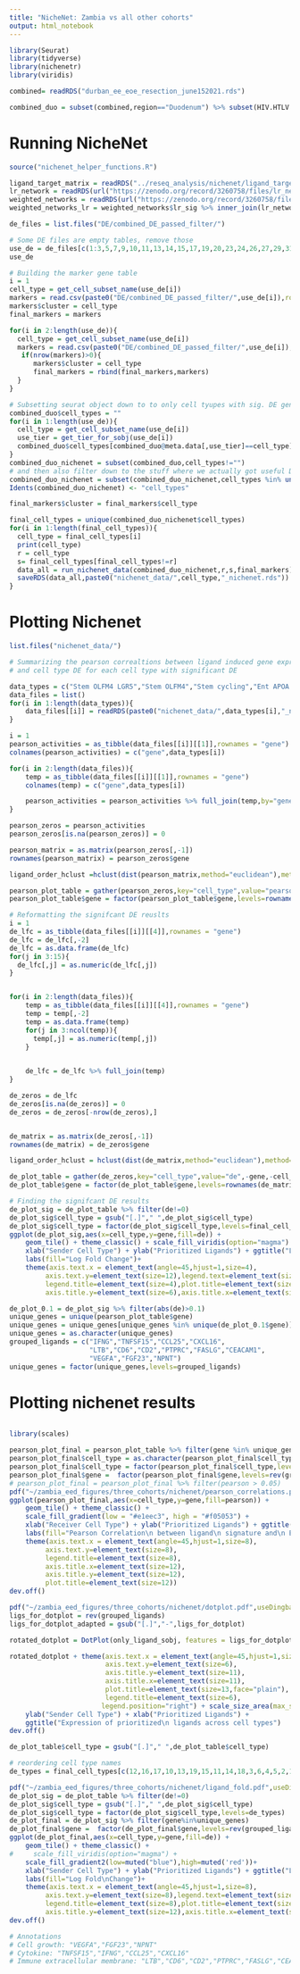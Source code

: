 ```yaml
---
title: "NicheNet: Zambia vs all other cohorts"
output: html_notebook
---
```


```r
library(Seurat)
library(tidyverse)
library(nichenetr)
library(viridis)
```

```r
combined= readRDS("durban_ee_eoe_resection_june152021.rds")
```

```r
combined_duo = subset(combined,region=="Duodenum") %>% subset(HIV.HTLV.=="N")
```

# Running NicheNet

```r
source("nichenet_helper_functions.R")
```


```r
ligand_target_matrix = readRDS("../reseq_analysis/nichenet/ligand_target_matrix.rds")
lr_network = readRDS(url("https://zenodo.org/record/3260758/files/lr_network.rds"))
weighted_networks = readRDS(url("https://zenodo.org/record/3260758/files/weighted_networks.rds"))
weighted_networks_lr = weighted_networks$lr_sig %>% inner_join(lr_network %>% distinct(from,to), by = c("from","to"))
```


```r
de_files = list.files("DE/combined_DE_passed_filter/")
```

```r
# Some DE files are empty tables, remove those
use_de = de_files[c(1:3,5,7,9,10,11,13,14,15,17,19,20,23,24,26,27,29,31)]
use_de
```

```r
# Building the marker gene table
i = 1
cell_type = get_cell_subset_name(use_de[i])
markers = read.csv(paste0("DE/combined_DE_passed_filter/",use_de[i]),row.names = 1)
markers$cluster = cell_type
final_markers = markers

for(i in 2:length(use_de)){
  cell_type = get_cell_subset_name(use_de[i])
  markers = read.csv(paste0("DE/combined_DE_passed_filter/",use_de[i]),row.names = 1)
   if(nrow(markers)>0){
      markers$cluster = cell_type
      final_markers = rbind(final_markers,markers)
  }
}
```

```r
# Subsetting seurat object down to to only cell tyupes with sig. DE genes
combined_duo$cell_types = ""
for(i in 1:length(use_de)){
  cell_type = get_cell_subset_name(use_de[i])
  use_tier = get_tier_for_sobj(use_de[i])
  combined_duo$cell_types[combined_duo@meta.data[,use_tier]==cell_type] = cell_type
}
combined_duo_nichenet = subset(combined_duo,cell_types!="")
# and then also filter down to the stuff where we actually got useful DE results
combined_duo_nichenet = subset(combined_duo_nichenet,cell_types %in% unique(final_markers$cluster))
Idents(combined_duo_nichenet) <- "cell_types"
```


```r
final_markers$cluster = final_markers$cell_type
```


```r
final_cell_types = unique(combined_duo_nichenet$cell_types)
for(i in 1:length(final_cell_types)){
  cell_type = final_cell_types[i]
  print(cell_type)
  r = cell_type
  s= final_cell_types[final_cell_types!=r]
  data_all = run_nichenet_data(combined_duo_nichenet,r,s,final_markers)
  saveRDS(data_all,paste0("nichenet_data/",cell_type,"_nichenet.rds"))
}
```



# Plotting Nichenet


```r
list.files("nichenet_data/")
```


```r
# Summarizing the pearson correaltions between ligand induced gene expression signature
# and cell type DE for each cell type with significant DE

data_types = c("Stem OLFM4 LGR5","Stem OLFM4","Stem cycling","Ent APOA ALPI","Goblet","T CD8 CD69hi","T CD8 CCL5hi CD6hi","T CD4 CD69lo","T MT","B cells","Monocytes","Macrophages")
data_files = list()
for(i in 1:length(data_types)){
    data_files[[i]] = readRDS(paste0("nichenet_data/",data_types[i],"_nichenet.rds"))
}

i = 1
pearson_activities = as_tibble(data_files[[i]][[1]],rownames = "gene")
colnames(pearson_activities) = c("gene",data_types[i])

for(i in 2:length(data_files)){
    temp = as_tibble(data_files[[i]][[1]],rownames = "gene")
    colnames(temp) = c("gene",data_types[i])

    pearson_activities = pearson_activities %>% full_join(temp,by="gene")
}

pearson_zeros = pearson_activities
pearson_zeros[is.na(pearson_zeros)] = 0

pearson_matrix = as.matrix(pearson_zeros[,-1])
rownames(pearson_matrix) = pearson_zeros$gene

ligand_order_hclust =hclust(dist(pearson_matrix,method="euclidean"),method='ward.D')$order

pearson_plot_table = gather(pearson_zeros,key="cell_type",value="pearson",-gene)
pearson_plot_table$gene = factor(pearson_plot_table$gene,levels=rownames(pearson_matrix)[ligand_order_hclust])

```



```r
# Reformatting the signifcant DE reuslts
i = 1
de_lfc = as_tibble(data_files[[i]][[4]],rownames = "gene")
de_lfc = de_lfc[,-2]
de_lfc = as.data.frame(de_lfc)
for(j in 3:15){
  de_lfc[,j] = as.numeric(de_lfc[,j])
}


for(i in 2:length(data_files)){
    temp = as_tibble(data_files[[i]][[4]],rownames = "gene")
    temp = temp[,-2]
    temp = as.data.frame(temp)
    for(j in 3:ncol(temp)){
      temp[,j] = as.numeric(temp[,j])
    }

    
    de_lfc = de_lfc %>% full_join(temp)
}

de_zeros = de_lfc
de_zeros[is.na(de_zeros)] = 0
de_zeros = de_zeros[-nrow(de_zeros),]


de_matrix = as.matrix(de_zeros[,-1])
rownames(de_matrix) = de_zeros$gene

ligand_order_hclust = hclust(dist(de_matrix,method="euclidean"),method='ward.D')$order

de_plot_table = gather(de_zeros,key="cell_type",value="de",-gene,-cell_type)
de_plot_table$gene = factor(de_plot_table$gene,levels=rownames(de_matrix)[ligand_order_hclust])
```

```r
# Finding the signifcant DE results
de_plot_sig = de_plot_table %>% filter(de!=0)
de_plot_sig$cell_type = gsub("[.]"," ",de_plot_sig$cell_type)
de_plot_sig$cell_type = factor(de_plot_sig$cell_type,levels=final_cell_types)
ggplot(de_plot_sig,aes(x=cell_type,y=gene,fill=de)) +
    geom_tile() + theme_classic() + scale_fill_viridis(option="magma") +
    xlab("Sender Cell Type") + ylab("Prioritized Ligands") + ggtitle("LogFold Change of Differentially\n Expressed Ligands in Sender Cells")+
    labs(fill="Log Fold Change")+
    theme(axis.text.x = element_text(angle=45,hjust=1,size=4),
         axis.text.y=element_text(size=12),legend.text=element_text(size=12),
         legend.title=element_text(size=4),plot.title=element_text(size=6),
         axis.title.y=element_text(size=6),axis.title.x=element_text(size=6)) 

de_plot_0.1 = de_plot_sig %>% filter(abs(de)>0.1)
unique_genes = unique(pearson_plot_table$gene)
unique_genes = unique_genes[unique_genes %in% unique(de_plot_0.1$gene)]
unique_genes = as.character(unique_genes)
grouped_ligands = c("IFNG","TNFSF15","CCL25","CXCL16",
                    "LTB","CD6","CD2","PTPRC","FASLG","CEACAM1",
                    "VEGFA","FGF23","NPNT")
unique_genes = factor(unique_genes,levels=grouped_ligands)
```


# Plotting nichenet results

```r

```


```r
library(scales)
```
```r
pearson_plot_final = pearson_plot_table %>% filter(gene %in% unique_genes)
pearson_plot_final$cell_type = as.character(pearson_plot_final$cell_type)
pearson_plot_final$cell_type = factor(pearson_plot_final$cell_type,levels=data_types)
pearson_plot_final$gene =  factor(pearson_plot_final$gene,levels=rev(grouped_ligands))
# pearson_plot_final = pearson_plot_final %>% filter(pearson > 0.05)
pdf("~/zambia_eed_figures/three_cohorts/nichenet/pearson_correlations.pdf",useDingbats = F,width=5.5,height=5)
ggplot(pearson_plot_final,aes(x=cell_type,y=gene,fill=pearson)) +
    geom_tile() + theme_classic() + 
    scale_fill_gradient(low = "#e1eec3", high = "#f05053") +
    xlab("Receiver Cell Type") + ylab("Prioritized Ligands") + ggtitle("Correlations between ligand signatures\nand EE receiver cell DE genes")+
    labs(fill="Pearson Correlation\n between ligand\n signature and\n EE receiver cell\n DE genes")+
    theme(axis.text.x = element_text(angle=45,hjust=1,size=8),
         axis.text.y=element_text(size=8),
         legend.title=element_text(size=8),
         axis.title.x=element_text(size=12),
         axis.title.y=element_text(size=12),
         plot.title=element_text(size=12))
dev.off()
```


```r
pdf("~/zambia_eed_figures/three_cohorts/nichenet/dotplot.pdf",useDingbats = F,width=5.5,height=5)
ligs_for_dotplot = rev(grouped_ligands)
ligs_for_dotplot_adapted = gsub("[.]","-",ligs_for_dotplot)

rotated_dotplot = DotPlot(only_ligand_sobj, features = ligs_for_dotplot_adapted %>% rev()) + coord_flip() + theme(legend.text = element_text(size = 10), legend.title = element_text(size = 12)) # flip of coordinates necessary because we want to show ligands in the rows when combining all plots

rotated_dotplot + theme(axis.text.x = element_text(angle=45,hjust=1,size=5),
                        axis.text.y=element_text(size=6),
                        axis.title.y=element_text(size=11),
                        axis.title.x=element_text(size=11),
                        plot.title=element_text(size=13,face="plain"),
                        legend.title=element_text(size=6),
                       legend.position="right") + scale_size_area(max_size=1.5)+
    ylab("Sender Cell Type") + xlab("Prioritized Ligands") +
    ggtitle("Expression of prioritized\n ligands across cell types") 
dev.off()
```

```r
de_plot_table$cell_type = gsub("[.]"," ",de_plot_table$cell_type)
```

```r
# reordering cell type names
de_types = final_cell_types[c(12,16,17,10,13,19,15,11,14,18,3,6,4,5,2,1,7,8,9)]
```


```r
pdf("~/zambia_eed_figures/three_cohorts/nichenet/ligand_fold.pdf",useDingbats = F,width=5.5,height=5)
de_plot_sig = de_plot_table %>% filter(de!=0)
de_plot_sig$cell_type = gsub("[.]"," ",de_plot_sig$cell_type)
de_plot_sig$cell_type = factor(de_plot_sig$cell_type,levels=de_types)
de_plot_final = de_plot_sig %>% filter(gene%in%unique_genes)
de_plot_final$gene =  factor(de_plot_final$gene,levels=rev(grouped_ligands))
ggplot(de_plot_final,aes(x=cell_type,y=gene,fill=de)) +
    geom_tile() + theme_classic() + 
#     scale_fill_viridis(option="magma") +
    scale_fill_gradient2(low=muted("blue"),high=muted('red'))+
    xlab("Sender Cell Type") + ylab("Prioritized Ligands") + ggtitle("LogFold change of ligands in sender cells")+
    labs(fill="Log Fold\nChange")+
    theme(axis.text.x = element_text(angle=45,hjust=1,size=8),
         axis.text.y=element_text(size=8),legend.text=element_text(size=4),
         legend.title=element_text(size=8),plot.title=element_text(size=12),
         axis.title.y=element_text(size=12),axis.title.x=element_text(size=12)) 
dev.off()
```


```r
# Annotations
# Cell growth: "VEGFA","FGF23","NPNT"
# Cytokine: "TNFSF15","IFNG","CCL25","CXCL16"
# Immune extracellular membrane: "LTB","CD6","CD2","PTPRC","FASLG","CEACAM1"

```

















